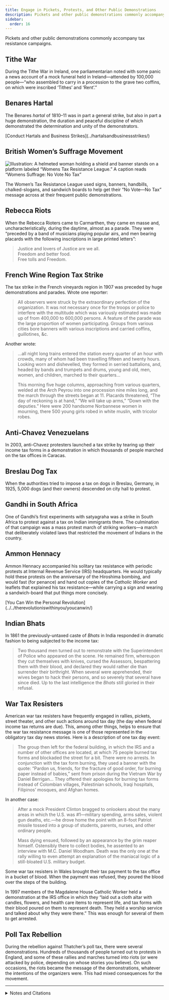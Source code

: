 ```yaml
---
title: Engage in Pickets, Protests, and Other Public Demonstrations
description: Pickets and other public demonstrations commonly accompany tax resistance campaigns.
sidebar:
  order: 16
---
```


Pickets and other public demonstrations commonly accompany tax resistance campaigns.

## <Badge text="Example" size="medium" /> Tithe War

During the Tithe War in Ireland, one parliamentarian noted with some panic a news account of a mock funeral held in Ireland—attended by 100,000 people—“who assembled to carry in a procession to the grave two coffins, on which were inscribed ‘Tithes’ and ‘Rent’.”

## <Badge text="Example" size="medium" /> Benares Hartal

The Benares <i>hartal</i> of 1810–11 was in part a general strike, but also in part a huge demonstration, the duration and peaceful discipline of which demonstrated the determination and unity of the demonstrators.

<Aside type="tip" title="See also">
[Conduct Hartals and Business Strikes](../hartalsandbusinessstrikes/)
</Aside>

## <Badge text="Example" size="medium" /> British Women’s Suffrage Movement

![Illustration: A helmeted woman holding a shield and banner stands on a platform labeled “Womens Tax Resistance League.” A caption reads “Womens Suffrage: No Vote No Tax”](../../../assets/no-vote-no-tax.gif)

The Women’s Tax Resistance League used signs, banners, handbills, chalked-slogans, and sandwich boards to help get their “No Vote—No Tax” message across at their frequent public demonstrations.

## <Badge text="Example" size="medium" /> Rebecca Riots

When the Rebecca Rioters came to Carmarthen, they came en masse and, uncharacteristically, during the daytime, almost as a parade.
They were “preceded by a band of musicians playing popular airs, and men bearing placards with the following inscriptions in large printed letters”:

> Justice and lovers of Justice are we all.<br />
> Freedom and better food.<br />
> Free tolls and Freedom.

## <Badge text="Example" size="medium" /> French Wine Region Tax Strike

The tax strike in the French vineyards region in 1907 was preceded by huge demonstrations and parades.
Wrote one reporter:

> All observers were struck by the extraordinary perfection of the organization.
> It was not necessary once for the troops or police to interfere with the multitude which was variously estimated was made up of from 400,000 to 600,000 persons.
> A feature of the parade was the large proportion of women participating.
> Groups from various cities bore banners with various inscriptions and carried coffins, guillotines, &c.

Another wrote:

> …all night long trains entered the station every quarter of an hour with crowds, many of whom had been travelling fifteen and twenty hours.
> Looking worn and dishevelled, they formed in serried battalions, and, headed by bands and trumpets and drums, young and old, men, women, and children, marched to their quarters…
>
> This morning five huge columns, approaching from various quarters, welded at the Arch Peyrou into one procession nine miles long, and the march through the streets began at 11.
> Placards threatened, “The day of reckoning is at hand,” “We will take up arms,” “Down with the deputies.”
> Here were 200 handsome Norbannese women in mourning, there 500 young girls robed in white muslin, with tricolor robes.

## <Badge text="Example" size="medium" /> Anti-Chavez Venezuelans

In 2003, anti-Chavez protesters launched a tax strike by tearing up their income tax forms in a demonstration in which thousands of people marched on the tax offices in Caracas.

## <Badge text="Example" size="medium" /> Breslau Dog Tax

When the authorities tried to impose a tax on dogs in Breslau, Germany, in 1925, 5,000 dogs (and their owners) descended on city hall to protest.

## <Badge text="Example" size="medium" /> Gandhi in South Africa

One of Gandhi’s first experiments with satyagraha was a strike in South Africa to protest against a tax on Indian immigrants there.
The culmination of that campaign was a mass protest march of striking workers—a march that deliberately violated laws that restricted the movement of Indians in the country.

## <Badge text="Example" size="medium" /> Ammon Hennacy

Ammon Hennacy accompanied his solitary tax resistance with periodic protests at Internal Revenue Service (IRS) headquarters.
He would typically hold these protests on the anniversary of the Hiroshima bombing, and would fast (for penance) and hand out copies of the <i>Catholic Worker</i> and leaflets that explained his tax resistance—while carrying a sign and wearing a sandwich-board that put things more concisely.

<Aside type="tip" title="See also">
[You Can Win the Personal Revolution](../../therevolutioniswithinyou/youcanwin/)
</Aside>

## <Badge text="Example" size="medium" /> Indian Bhats

In 1861 the previously-untaxed caste of <i>Bhats</i> in India responded in dramatic fashion to being subjected to the income tax:

> Two thousand men turned out to remonstrate with the Superintendent of Police who appeared on the scene.
> He remained firm, whereupon they cut themselves with knives, cursed the Assessors, bespattering them with their blood, and declared they would rather die than surrender their birthright.
> When several were apprehended, their wives began to hack their persons, and so severely that several have since died.
> Up to the last intelligence the <i>Bhats</i> still gloried in their refusal.

## <Badge text="Example" size="medium" /> War Tax Resisters

American war tax resisters have frequently engaged in rallies, pickets, street theater, and other such actions around tax day (the day when federal income tax returns are due).
This, among other things, helps to ensure that the war tax resistance message is one of those represented in the obligatory tax day news stories.
Here is a description of one tax day event:

> The group then left for the federal building, in which the IRS and a number of other offices are located, at which 75 people burned tax forms and blockaded the street for a bit.
> There were no arrests.
> In conjunction with the tax form burning, they used a banner with the quote:
> “Pardon us, friends, for the fracture of good order, for burning paper instead of babies,” sent from prison during the Vietnam War by Daniel Berrigan…
> They offered their apologies for burning tax forms instead of Colombian villages, Palestinian schools, Iraqi hospitals, Filipinos’ mosques, and Afghan homes.

In another case:

> After a mock President Clinton bragged to onlookers about the many areas in which the U.S. was #1—military spending, arms sales, violent gun deaths, etc.—he drove home the point with an 8-foot Patriot missile tossed into a group of students, parents, nurses, and other ordinary people.
>
> Mass dying ensued, followed by an appearance by the grim reaper himself.
> Ostensibly there to collect bodies, he assented to an interview with M.C. Daniel Woodham.
> Death was the only one at the rally willing to even attempt an explanation of the maniacal logic of a still-bloated U.S. military budget.

Some war tax resisters in Wales brought their tax payment to the tax office in a bucket of blood.
When the payment was refused, they poured the blood over the steps of the building.

In 1997 members of the Magdalene House Catholic Worker held a demonstration at the IRS office in which they “laid out a cloth altar with candles, flowers, and health care items to represent life, and tax forms with their blood poured on them to represent death.
They held a worship service and talked about why they were there.”
This was enough for several of them to get arrested.

## <Badge text="Example" size="medium" /> Poll Tax Rebellion

During the rebellion against Thatcher’s poll tax, there were several demonstrations.
Hundreds of thousands of people turned out to protests in England, and some of these rallies and marches turned into riots (or were attacked by police, depending on whose stories you believe).
On such occasions, the riots became the message of the demonstrations, whatever the intentions of the organizers were.
This had mixed consequences for the movement.

<hr />

<details>
<summary>Notes and Citations</summary>

* <i>Hansard’s Parliamentary Debates</i>, Vol. XIII (1833), p. 1160 (29 June 1832)
* Erskine, J.R., quoted in <i>Selections of Papers from the Records of the East India House Relative to Revenue, Police and Civil and Criminal Justice</i>, vol. II (1820) pp. 88–89
* Evans, Henry Tobit <i>Rebecca Riots!</i> (2010) p. 53 (translations from Welsh)
* “Strike of a French City: All Governments to be Dissolved in Wine Districts” <i>New York Times</i> 10 June 1907
* “650,000 in a Procession” <i>Poverty Bay Herald</i> 3 August 1907, p. 2
* “Chavez Foes Tear Up Tax Forms” Reuters (as found on the <i>Television New Zealand</i> website) 8 January 2003
* “Tax Resisted” <i>The [Adelaide] Mail</i> 8 August 1925, p. 12
* “India” <i>South Australian Register</i> 15 October 1861, p. 3 (summarizing a report from Rast Goftar)
* “Activist News: Tax Day in Oregon” <i>Nonviolent Activist</i> May 2002
* “Tax Day Actions, 1998” <i>More Than a Paycheck</i> June 1998
* Hedemann, Ed <i>War Tax Resistance: A Guide to Withholding Your Support from the Military</i>, 5th ed. (2003) p. 82
* “More Tax Day Actions Than Ever!” <i>More Than a Paycheck</i> June 1997
* Burns, Danny <i>Poll Tax Rebellion</i> AK Press (1992), pp. 84–85

</details>
